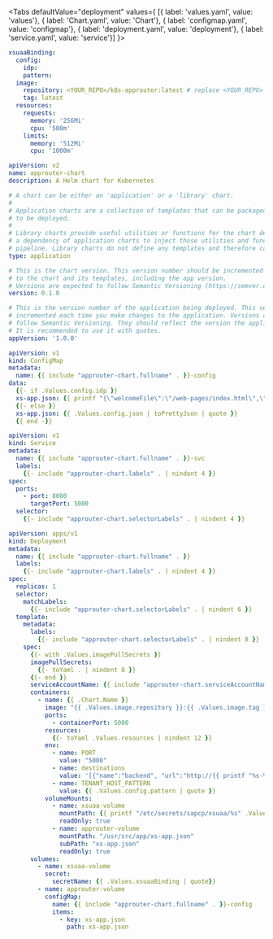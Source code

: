 
<Tabs defaultValue="deployment"
values={
  [{ label: 'values.yaml', value: 'values'},
  { label: 'Chart.yaml', value: 'Chart'},
  { label: 'configmap.yaml', value: 'configmap'},
  { label: 'deployment.yaml', value: 'deployment'},
  { label: 'service.yaml', value: 'service'}]
}>
<TabItem value="values">

```yaml
xsuaaBinding:
  config:
    idp:
    pattern:
  image:
    repository: <YOUR_REPO>/k8s-approuter:latest # replace <YOUR_REPO> with your Docker repository
    tag: latest
  resources:
    requests:
      memory: '256Mi'
      cpu: '500m'
    limits:
      memory: '512Mi'
      cpu: '1000m'
```

</TabItem>

<TabItem value="Chart">

```yaml
apiVersion: v2
name: approuter-chart
description: A Helm chart for Kubernetes

# A chart can be either an 'application' or a 'library' chart.
#
# Application charts are a collection of templates that can be packaged into versioned archives
# to be deployed.
#
# Library charts provide useful utilities or functions for the chart developer. They're included as
# a dependency of application charts to inject those utilities and functions into the rendering
# pipeline. Library charts do not define any templates and therefore cannot be deployed.
type: application

# This is the chart version. This version number should be incremented each time you make changes
# to the chart and its templates, including the app version.
# Versions are expected to follow Semantic Versioning (https://semver.org/)
version: 0.1.0

# This is the version number of the application being deployed. This version number should be
# incremented each time you make changes to the application. Versions are not expected to
# follow Semantic Versioning. They should reflect the version the application is using.
# It is recommended to use it with quotes.
appVersion: '1.0.0'
```

</TabItem>

<TabItem value="configmap">

```yaml
apiVersion: v1
kind: ConfigMap
metadata:
  name: {{ include "approuter-chart.fullname" . }}-config
data:
  {{- if .Values.config.idp }}
  xs-app.json: {{ printf "{\"welcomeFile\":\"/web-pages/index.html\",\"routes\":[{\"source\":\"/backend-app/(.*)\",\"target\":\"$1\",\"destination\":\"backend\",\"identityProvider\":\"%s\"},{\"source\":\"/web-pages/(.*)\",\"target\":\"$1\",\"localDir\":\"static-resources\",\"identityProvider\":\"%s\"}]}" .Values.config.idp .Values.config.idp | toPrettyJson }}
  {{- else }}
  xs-app.json: {{ .Values.config.json | toPrettyJson | quote }}
  {{ end -}}
```

</TabItem>

<TabItem value="service">

```yaml
apiVersion: v1
kind: Service
metadata:
  name: {{ include "approuter-chart.fullname" . }}-svc
  labels:
    {{- include "approuter-chart.labels" . | nindent 4 }}
spec:
  ports:
    - port: 8080
      targetPort: 5000
  selector:
    {{- include "approuter-chart.selectorLabels" . | nindent 4 }}
```

</TabItem>

<TabItem value="deployment" className="code-block-height-js thin-scrollbar">

```yaml
apiVersion: apps/v1
kind: Deployment
metadata:
  name: {{ include "approuter-chart.fullname" . }}
  labels:
    {{- include "approuter-chart.labels" . | nindent 4 }}
spec:
  replicas: 1
  selector:
    matchLabels:
      {{- include "approuter-chart.selectorLabels" . | nindent 6 }}
  template:
    metadata:
      labels:
        {{- include "approuter-chart.selectorLabels" . | nindent 8 }}
    spec:
      {{- with .Values.imagePullSecrets }}
      imagePullSecrets:
        {{- toYaml . | nindent 8 }}
      {{- end }}
      serviceAccountName: {{ include "approuter-chart.serviceAccountName" . }}
      containers:
        - name: {{ .Chart.Name }}
          image: "{{ .Values.image.repository }}:{{ .Values.image.tag }}"
          ports:
            - containerPort: 5000
          resources:
            {{- toYaml .Values.resources | nindent 12 }}
          env:
            - name: PORT
              value: "5000"
            - name: destinations
              value: '[{"name":"backend", "url":"http://{{ printf "%s-%s" .Release.Name "app-chart" | trunc 63 | trimSuffix "-" }}-svc:8080/", "forwardAuthToken": true}]'
            - name: TENANT_HOST_PATTERN
              value: {{ .Values.config.pattern | quote }}
          volumeMounts:
            - name: xsuaa-volume
              mountPath: {{ printf "/etc/secrets/sapcp/xsuaa/%s" .Values.xsuaaBinding | quote}}
              readOnly: true
            - name: approuter-volume
              mountPath: "/usr/src/app/xs-app.json"
              subPath: "xs-app.json"
              readOnly: true
      volumes:
        - name: xsuaa-volume
          secret:
            secretName: {{ .Values.xsuaaBinding | quote}}
        - name: approuter-volume
          configMap:
            name: {{ include "approuter-chart.fullname" . }}-config
            items:
              - key: xs-app.json
                path: xs-app.json


```

</TabItem>

</Tabs>
